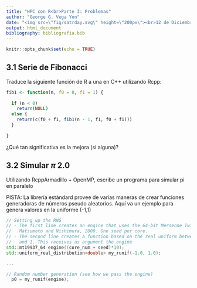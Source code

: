 ```yaml
---
title: "HPC con R<br>Parte 3: Problemas"
author: "George G. Vega Yon"
date: "<img src=\"fig/satrday.svg\" height=\"200px\"><br>12 de Diciembre, 2018"
output: html_document
bibliography: bibliografia.bib
---
```


```r
knitr::opts_chunk$set(echo = TRUE)
```

## 3.1 Serie de Fibonacci

Traduce la siguiente función de R a una en C++ utilizando Rcpp:

```r
fib1 <- function(n, f0 = 0, f1 = 1) {
  
  if (n < 0)
    return(NULL)
  else {
    return(c(f0 + f1, fib1(n - 1, f1, f0 + f1)))
  }
  
}
```

¿Qué tan significativa es la mejora (si alguna)?

## 3.2 Simular $\pi$ 2.0

Utilizando RcppArmadillo + OpenMP, escribe un programa para simular pi en paralelo

PISTA: La librería estándard provee de varias maneras de crear funciones generadoras
de números pseudo aleatorios. Aquí va un ejemplo para genera valores en la uniforme
(-1,1)

```c++
// Setting up the RNG
// - The first line creates an engine that uses the 64-bit Mersenne Twister by
//   Matsumoto and Nishimura, 2000. One seed per core.
// - The second line creates a function based on the real uniform between -1
//   and 1. This receives as argument the engine
std::mt19937_64 engine((core_num + seed)*10);
std::uniform_real_distribution<double> my_runif(-1.0, 1.0);

...

// Random number generation (see how we pass the engine)
  p0 = my_runif(engine);
```